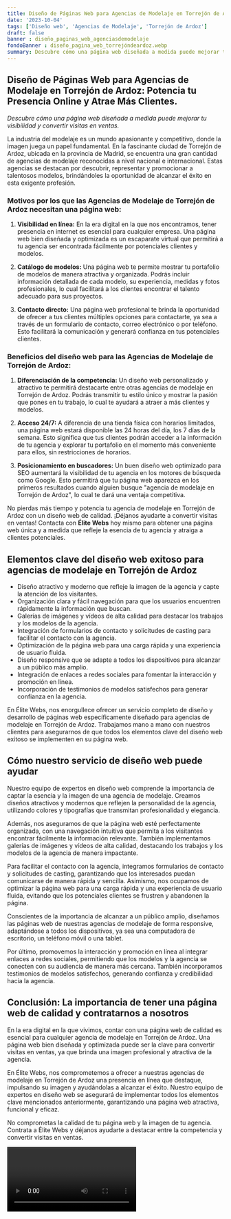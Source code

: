 ```yaml
---
title: Diseño de Páginas Web para Agencias de Modelaje en Torrejón de Ardoz
date: '2023-10-04'
tags: ['Diseño web', 'Agencias de Modelaje', 'Torrejón de Ardoz']
draft: false
banner : diseño_paginas_web_agenciasdemodelaje
fondoBanner : diseño_pagina_web_torrejóndeardoz.webp
summary: Descubre cómo una página web diseñada a medida puede mejorar tu visibilidad y convertir visitas en ventas.
---
```


## **Diseño de Páginas Web para Agencias de Modelaje en Torrejón de Ardoz: Potencia tu Presencia Online y Atrae Más Clientes.**

*Descubre cómo una página web diseñada a medida puede mejorar tu visibilidad y convertir visitas en ventas.*

La industria del modelaje es un mundo apasionante y competitivo, donde la imagen juega un papel fundamental. En la fascinante ciudad de Torrejón de Ardoz, ubicada en la provincia de Madrid, se encuentra una gran cantidad de agencias de modelaje reconocidas a nivel nacional e internacional. Estas agencias se destacan por descubrir, representar y promocionar a talentosos modelos, brindándoles la oportunidad de alcanzar el éxito en esta exigente profesión.

### **Motivos por los que las Agencias de Modelaje de Torrejón de Ardoz necesitan una página web:**

1. **Visibilidad en línea:** En la era digital en la que nos encontramos, tener presencia en internet es esencial para cualquier empresa. Una página web bien diseñada y optimizada es un escaparate virtual que permitirá a tu agencia ser encontrada fácilmente por potenciales clientes y modelos.

2. **Catálogo de modelos:** Una página web te permite mostrar tu portafolio de modelos de manera atractiva y organizada. Podrás incluir información detallada de cada modelo, su experiencia, medidas y fotos profesionales, lo cual facilitará a los clientes encontrar el talento adecuado para sus proyectos.

3. **Contacto directo:** Una página web profesional te brinda la oportunidad de ofrecer a tus clientes múltiples opciones para contactarte, ya sea a través de un formulario de contacto, correo electrónico o por teléfono. Esto facilitará la comunicación y generará confianza en tus potenciales clientes.

### **Beneficios del diseño web para las Agencias de Modelaje de Torrejón de Ardoz:**

1. **Diferenciación de la competencia:** Un diseño web personalizado y atractivo te permitirá destacarte entre otras agencias de modelaje en Torrejón de Ardoz. Podrás transmitir tu estilo único y mostrar la pasión que pones en tu trabajo, lo cual te ayudará a atraer a más clientes y modelos.

2. **Acceso 24/7:** A diferencia de una tienda física con horarios limitados, una página web estará disponible las 24 horas del día, los 7 días de la semana. Esto significa que tus clientes podrán acceder a la información de tu agencia y explorar tu portafolio en el momento más conveniente para ellos, sin restricciones de horarios.

3. **Posicionamiento en buscadores:** Un buen diseño web optimizado para SEO aumentará la visibilidad de tu agencia en los motores de búsqueda como Google. Esto permitirá que tu página web aparezca en los primeros resultados cuando alguien busque "agencia de modelaje en Torrejón de Ardoz", lo cual te dará una ventaja competitiva.

No pierdas más tiempo y potencia tu agencia de modelaje en Torrejón de Ardoz con un diseño web de calidad. ¡Déjanos ayudarte a convertir visitas en ventas! Contacta con **Élite Webs** hoy mismo para obtener una página web única y a medida que refleje la esencia de tu agencia y atraiga a clientes potenciales.

<GifSeo />

<Cta />

## Elementos clave del diseño web exitoso para agencias de modelaje en Torrejón de Ardoz

- Diseño atractivo y moderno que refleje la imagen de la agencia y capte la atención de los visitantes.
- Organización clara y fácil navegación para que los usuarios encuentren rápidamente la información que buscan.
- Galerías de imágenes y vídeos de alta calidad para destacar los trabajos y los modelos de la agencia.
- Integración de formularios de contacto y solicitudes de casting para facilitar el contacto con la agencia.
- Optimización de la página web para una carga rápida y una experiencia de usuario fluida.
- Diseño responsive que se adapte a todos los dispositivos para alcanzar a un público más amplio.
- Integración de enlaces a redes sociales para fomentar la interacción y promoción en línea.
- Incorporación de testimonios de modelos satisfechos para generar confianza en la agencia.

En Élite Webs, nos enorgullece ofrecer un servicio completo de diseño y desarrollo de páginas web específicamente diseñado para agencias de modelaje en Torrejón de Ardoz. Trabajamos mano a mano con nuestros clientes para asegurarnos de que todos los elementos clave del diseño web exitoso se implementen en su página web.

## Cómo nuestro servicio de diseño web puede ayudar

Nuestro equipo de expertos en diseño web comprende la importancia de captar la esencia y la imagen de una agencia de modelaje. Creamos diseños atractivos y modernos que reflejen la personalidad de la agencia, utilizando colores y tipografías que transmitan profesionalidad y elegancia.

Además, nos aseguramos de que la página web esté perfectamente organizada, con una navegación intuitiva que permita a los visitantes encontrar fácilmente la información relevante. También implementamos galerías de imágenes y vídeos de alta calidad, destacando los trabajos y los modelos de la agencia de manera impactante.

Para facilitar el contacto con la agencia, integramos formularios de contacto y solicitudes de casting, garantizando que los interesados puedan comunicarse de manera rápida y sencilla. Asimismo, nos ocupamos de optimizar la página web para una carga rápida y una experiencia de usuario fluida, evitando que los potenciales clientes se frustren y abandonen la página.

Conscientes de la importancia de alcanzar a un público amplio, diseñamos las páginas web de nuestras agencias de modelaje de forma responsive, adaptándose a todos los dispositivos, ya sea una computadora de escritorio, un teléfono móvil o una tablet.

Por último, promovemos la interacción y promoción en línea al integrar enlaces a redes sociales, permitiendo que los modelos y la agencia se conecten con su audiencia de manera más cercana. También incorporamos testimonios de modelos satisfechos, generando confianza y credibilidad hacia la agencia.

## Conclusión: La importancia de tener una página web de calidad y contratarnos a nosotros

En la era digital en la que vivimos, contar con una página web de calidad es esencial para cualquier agencia de modelaje en Torrejón de Ardoz. Una página web bien diseñada y optimizada puede ser la clave para convertir visitas en ventas, ya que brinda una imagen profesional y atractiva de la agencia.

En Élite Webs, nos comprometemos a ofrecer a nuestras agencias de modelaje en Torrejón de Ardoz una presencia en línea que destaque, impulsando su imagen y ayudándolas a alcanzar el éxito. Nuestro equipo de expertos en diseño web se asegurará de implementar todos los elementos clave mencionados anteriormente, garantizando una página web atractiva, funcional y eficaz.

No comprometas la calidad de tu página web y la imagen de tu agencia. Contrata a Élite Webs y déjanos ayudarte a destacar entre la competencia y convertir visitas en ventas.

<Video />

<CtaBot job='Agencias de Modelaje' city='Torrejón de Ardoz'/>

<Gmaps query='Torrejón de Ardoz+españa+maps' />